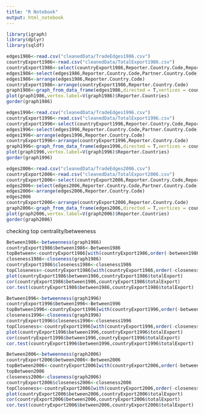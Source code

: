 ```yaml
---
title: "R Notebook"
output: html_notebook
---
```

```r
library(igraph)
library(dplyr)
library(sqldf)
```


```r
edges1986<-read.csv("cleanedData/TradeEdges1986.csv")
countryExport1986<-read.csv("cleanedData/TotalExport1986.csv")
countryExport1986<-select(countryExport1986,Reporter.Country.Code,Reporter.Countries,totalExport)
edges1986<-select(edges1986,Reporter.Country.Code,Partner.Country.Code)
edges1986<-arrange(edges1986,Reporter.Country.Code)
countryExport1986<-arrange(countryExport1986,Reporter.Country.Code)
graph1986<-graph_from_data_frame(edges1986,directed = T,vertices = countryExport1986)
plot(graph1986,vertex.label=V(graph1986)$Reporter.Countries)
gorder(graph1986)
```

```r
edges1996<-read.csv("cleanedData/TradeEdges1996.csv")
countryExport1996<-read.csv("cleanedData/TotalExport1996.csv")
countryExport1996<-select(countryExport1996,Reporter.Country.Code,Reporter.Countries,totalExport)
edges1996<-select(edges1996,Reporter.Country.Code,Partner.Country.Code)
edges1996<-arrange(edges1996,Reporter.Country.Code)
countryExport1996<-arrange(countryExport1996,Reporter.Country.Code)
graph1996<-graph_from_data_frame(edges1996,directed = T,vertices = countryExport1996)
plot(graph1996,vertex.label=V(graph1996)$Reporter.Countries)
gorder(graph1996)
```
```r
edges2006<-read.csv("cleanedData/TradeEdges2006.csv")
countryExport2006<-read.csv("cleanedData/TotalExport2006.csv")
countryExport2006<-select(countryExport2006,Reporter.Country.Code,Reporter.Countries,totalExport)
edges2006<-select(edges2006,Reporter.Country.Code,Partner.Country.Code)
edges2006<-arrange(edges2006,Reporter.Country.Code)
edges2006
countryExport2006<-arrange(countryExport2006,Reporter.Country.Code)
graph2006<-graph_from_data_frame(edges2006,directed = T,vertices = countryExport2006)
plot(graph2006,vertex.label=V(graph2006)$Reporter.Countries)
gorder(graph2006)
```
checking top centrality/betweeness


```r
Between1986<-betweenness(graph1986)
countryExport1986$between1986<-Between1986
topBetween<-countryExport1986[with(countryExport1986,order(-between1986)),]
closeness1986<-closeness(graph1986)
countryExport1986$closeness1986<-closeness1986
topCloseness<-countryExport1986[with(countryExport1986,order(-closeness1986)),]
plot(countryExport1986$between1986,countryExport1986$totalExport)
cor(countryExport1986$between1986,countryExport1986$totalExport)
cor.test(countryExport1986$between1986,countryExport1986$totalExport)
```
```r
Between1996<-betweenness(graph1996)
countryExport1996$between1996<-Between1996
topBetween1996<-countryExport1996[with(countryExport1996,order(-between1996)),]
closeness1996<-closeness(graph1996)
countryExport1996$closeness1996<-closeness1996
topCloseness<-countryExport1996[with(countryExport1996,order(-closeness1996)),]
plot(countryExport1996$between1996,countryExport1996$totalExport)
cor(countryExport1996$between1996,countryExport1996$totalExport)
cor.test(countryExport1996$between1996,countryExport1996$totalExport)
```
```r
Between2006<-betweenness(graph2006)
countryExport2006$between2006<-Between2006
topBetween2006<-countryExport2006[with(countryExport2006,order(-between2006)),]
topBetween2006
closeness2006<-closeness(graph2006)
countryExport2006$closeness2006<-closeness2006
topCloseness<-countryExport2006[with(countryExport2006,order(-closeness2006)),]
plot(countryExport2006$between2006,countryExport2006$totalExport)
cor(countryExport2006$between2006,countryExport2006$totalExport)
cor.test(countryExport2006$between2006,countryExport2006$totalExport)
```



